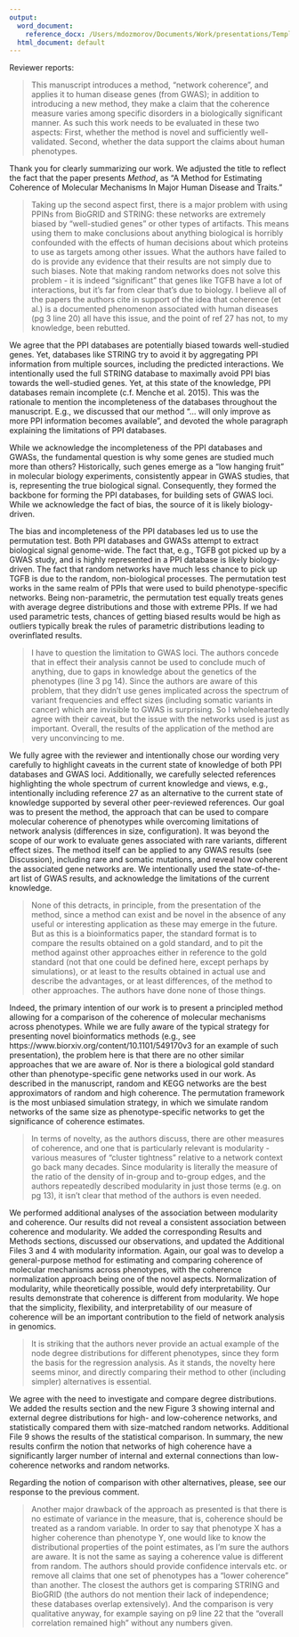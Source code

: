 ```yaml
---
output:
  word_document:
    reference_docx: /Users/mdozmorov/Documents/Work/presentations/Templates/grant_template/styles.doc/NSF_grant_style.docx
  html_document: default
---
```


Reviewer reports:

> This manuscript introduces a method, "network coherence", and applies it to human disease genes (from GWAS); in addition to introducing a new method, they make a claim that the coherence measure varies among specific disorders in a biologically significant manner. As such this work needs to be evaluated in these two aspects: First, whether the method is novel and sufficiently well-validated. Second, whether the data support the claims about human phenotypes.

Thank you for clearly summarizing our work. We adjusted the title to reflect the fact that the paper presents _Method_, as "A Method for Estimating Coherence of Molecular Mechanisms In Major Human Disease and Traits."

> Taking up the second aspect first, there is a major problem with using PPINs from BioGRID and STRING: these networks are extremely biased by "well-studied genes" or other types of artifacts. This means using them to make conclusions about anything biological is horribly confounded with the effects of human decisions about which proteins to use as targets among other issues. What the authors have failed to do is provide any evidence that their results are not simply due to such biases. Note that making random networks does not solve this problem - it is indeed "significant" that genes like TGFB have a lot of interactions, but it's far from clear that's due to biology. I believe all of the papers the authors cite in support of the idea that coherence (et al.) is a documented phenomenon associated with human diseases (pg 3 line 20) all have this issue, and the point of ref 27 has not, to my knowledge, been rebutted.

We agree that the PPI databases are potentially biased towards well-studied genes. Yet, databases like STRING try to avoid it by aggregating PPI information from multiple sources, including the predicted interactions. We intentionally used the full STRING database to maximally avoid PPI bias towards the well-studied genes. Yet, at this state of the knowledge, PPI databases remain incomplete (c.f. Menche et al. 2015). This was the rationale to mention the incompleteness of the databases throughout the manuscript. E.g., we discussed that our method "... will only improve as more PPI information becomes available", and devoted the whole paragraph explaining the limitations of PPI databases. 

While we acknowledge the incompleteness of the PPI databases and GWASs, the fundamental question is why some genes are studied much more than others? Historically, such genes emerge as a "low hanging fruit" in molecular biology experiments, consistently appear in GWAS studies, that is, representing the true biological signal. Consequently, they formed the backbone for forming the PPI databases, for building sets of GWAS loci. While we acknowledge the fact of bias, the source of it is likely biology-driven.

The bias and incompleteness of the PPI databases led us to use the permutation test. Both PPI databases and GWASs attempt to extract biological signal genome-wide. The fact that, e.g., TGFB got picked up by a GWAS study, and is highly represented in a PPI database is likely biology-driven. The fact that random networks have much less chance to pick up TGFB is due to the random, non-biological processes. The permutation test works in the same realm of PPIs that were used to build phenotype-specific networks. Being non-parametric, the permutation test equally treats genes with average degree distributions and those with extreme PPIs. If we had used parametric tests, chances of getting biased results would be high as outliers typically break the rules of parametric distributions leading to overinflated results.

> I have to question the limitation to GWAS loci. The authors concede that in effect their analysis cannot be used to conclude much of anything, due to gaps in knowledge about the genetics of the phenotypes (line 3 pg 14). Since the authors are aware of this problem, that they didn't use genes implicated across the spectrum of variant frequencies and effect sizes (including somatic variants in cancer) which are invisible to GWAS is surprising. So I wholeheartedly agree with their caveat, but the issue with the networks used is just as important. Overall, the results of the application of the method are very unconvincing to me.

We fully agree with the reviewer and intentionally chose our wording very carefully to highlight caveats in the current state of knowledge of both PPI databases and GWAS loci. Additionally, we carefully selected references highlighting the whole spectrum of current knowledge and views, e.g., intentionally including reference 27 as an alternative to the current state of knowledge supported by several other peer-reviewed references. Our goal was to present the method, the approach that can be used to compare molecular coherence of phenotypes while overcoming limitations of network analysis (differences in size, configuration). It was beyond the scope of our work to evaluate genes associated with rare variants, different effect sizes. The method itself can be applied to any GWAS results (see Discussion), including rare and somatic mutations, and reveal how coherent the associated gene networks are. We intentionally used the state-of-the-art list of GWAS results, and acknowledge the limitations of the current knowledge.

> None of this detracts, in principle, from the presentation of the method, since a method can exist and be novel in the absence of any useful or interesting application as these may emerge in the future. But as this is a bioinformatics paper, the standard format is to compare the results obtained on a gold standard, and to pit the method against other approaches either in reference to the gold standard (not that one could be defined here, except perhaps by simulations), or at least to the results obtained in actual use and describe the advantages, or at least differences, of the method to other approaches. The authors have done none of those things.

Indeed, the primary intention of our work is to present a principled method allowing for a comparison of the coherence of molecular mechanisms across phenotypes. While we are fully aware of the typical strategy for presenting novel bioinformatics methods (e.g., see https://www.biorxiv.org/content/10.1101/549170v3 for an example of such presentation), the problem here is that there are no other similar approaches that we are aware of. Nor is there a biological gold standard other than phenotype-specific gene networks used in our work. As described in the manuscript, random and KEGG networks are the best approximators of random and high coherence. The permutation framework is the most unbiased simulation strategy, in which we simulate random networks of the same size as phenotype-specific networks to get the significance of coherence estimates. 

> In terms of novelty, as the authors discuss, there are other measures of coherence, and one that is particularly relevant is modularity - various measures of "cluster tightness" relative to a network context go back many decades. Since modularity is literally the measure of the ratio of the density of in-group and to-group edges, and the authors repeatedly described modularity in just those terms (e.g. on pg 13), it isn't clear that method of the authors is even needed. 

We performed additional analyses of the association between modularity and coherence. Our results did not reveal a consistent association between coherence and modularity. We added the corresponding Results and Methods sections, discussed our observations, and updated the Additional Files 3 and 4 with modularity information. Again, our goal was to develop a general-purpose method for estimating and comparing coherence of molecular mechanisms across phenotypes, with the coherence normalization approach being one of the novel aspects. Normalization of modularity, while theoretically possible, would defy interpretability. Our results demonstrate that coherence is different from modularity. We hope that the simplicity, flexibility, and interpretability of our measure of coherence will be an important contribution to the field of network analysis in genomics.

> It is striking that the authors never provide an actual example of the node degree distributions for different phenotypes, since they form the basis for the regression analysis. As it stands, the novelty here seems minor, and directly comparing their method to other (including simpler) alternatives is essential.

We agree with the need to investigate and compare degree distributions. We added the results section and the new Figure 3 showing internal and external degree distributions for high- and low-coherence networks, and statistically compared them with size-matched random networks. Additional File 9 shows the results of the statistical comparison. In summary, the new results confirm the notion that networks of high coherence have a significantly larger number of internal and external connections than low-coherence networks and random networks.

Regarding the notion of comparison with other alternatives, please, see our response to the previous comment. 

> Another major drawback of the approach as presented is that there is no estimate of variance in the measure, that is, coherence should be treated as a random variable. In order to say that phenotype X has a higher coherence than phenotype Y, one would like to know the distributional properties of the point estimates, as I'm sure the authors are aware. It is not the same as saying a coherence value is different from random. The authors should provide confidence intervals etc. or remove all claims that one set of phenotypes has a "lower coherence" than another. The closest the authors get is comparing STRING and BioGRID (the authors do not mention their lack of independence; these databases overlap extensively). And the comparison is very qualitative anyway, for example saying on p9 line 22 that the "overall correlation remained high" without any numbers given.

